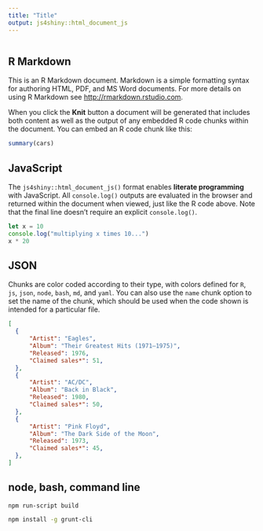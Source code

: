```yaml
---
title: "Title"
output: js4shiny::html_document_js
---
```


```r
```

## R Markdown

This is an R Markdown document. Markdown is a simple formatting syntax for authoring HTML, PDF, and MS Word documents. For more details on using R Markdown see <http://rmarkdown.rstudio.com>.

When you click the **Knit** button a document will be generated that includes both content as well as the output of any embedded R code chunks within the document. You can embed an R code chunk like this:

```r
summary(cars)
```

## JavaScript

The `js4shiny::html_document_js()` format enables **literate programming** with JavaScript.
All `console.log()` outputs are evaluated in the browser and returned within the document when viewed,
just like the R code above.
Note that the final line doesn't require an explicit `console.log()`.

```js
let x = 10
console.log("multiplying x times 10...")
x * 20
```

## JSON

Chunks are color coded according to their type,
with colors defined for `R`, `js`, `json`, `node`, `bash`, `md`, and `yaml`.
You can also use the `name` chunk option to set the name of the chunk,
which should be used when the code shown is intended for a particular file.

```json
[
  {
      "Artist": "Eagles",
      "Album": "Their Greatest Hits (1971–1975)",
      "Released": 1976,
      "Claimed sales*": 51,
  },
  {
      "Artist": "AC/DC",
      "Album": "Back in Black",
      "Released": 1980,
      "Claimed sales*": 50,
  },
  {
      "Artist": "Pink Floyd",
      "Album": "The Dark Side of the Moon",
      "Released": 1973,
      "Claimed sales*": 45,
  },
]
```

## node, bash, command line

```node
npm run-script build
```

```bash
npm install -g grunt-cli
```
